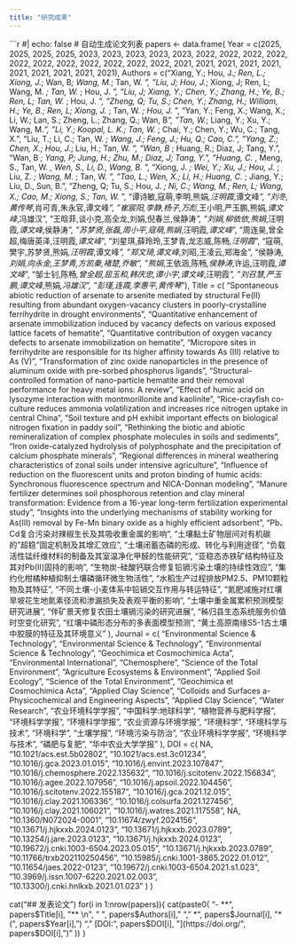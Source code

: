 ```yaml
---
title: "研究成果"
---
```


```r
#| echo: false
# 自动生成论文列表
papers <- data.frame(
  Year = c(2025, 2025, 2025, 2025, 2023, 2023, 2023, 2023, 2023, 2022, 2022, 2022, 2022, 2022, 2022, 2022, 2022, 2022, 2022, 2022, 2021, 2021, 2021, 2021, 2021, 2021, 2021, 2021, 2021, 2021),
  Authors = c("Xiang, Y.; Hou, J.*; Ren, L.; Xiong, J.*; Wan, B*; Wang, M.*; Tan, W. *", "Liu, J; Hou, J.*; Xiong, J; Ren, L; Wang, M. *; Tan, W. *; Hou, J. *", "Liu, J; Xiang, Y.; Chen, Y.; Zhang, H.; Ye, B.; Ren, L; Tan, W. *; Hou, J. *", "Zheng, Q; Tu, S.; Chen, Y.; Zhang, H.; William, H.; Ye, B.; Ren, L; Xiong, J. *; Tan, W. *; Hou, J. *", "Yan, Y.; Feng, X.; Wang, X.; Li, W.; Lan, S.; Zheng, L.; Zhang, Q.; Wan, B*", "Tan, W.*; Liang, Y.; Xu, Y.; Wang, M.*", "Li, Y.; Koopal, L. K.; Tan, W. *; Chai, Y.; Chen, Y.; Wu, C.; Tang, X.", "Liu, T.; Li, C.; Tan, W. *; Wang, J.; Feng, J.; Hu, Q.; Cao, C.", "Yang, Z.; Chen, X.; Hou, J.*; Liu, H.; Tan, W. *", "Wan, B *; Huang, R.; Diaz, J; Tang, Y.", "Wan, B *; Yang, P; Jung, H.; Zhu, M.; Diaz, J; Tang, Y.", "Huang, C. *, Meng, S., Tan, W. *, Wen, S., Li, D., Wang, B. *", "Xiong, J. *; Wei, Y.; Xu, J.; Hou, J. *; Liu, Z. *; Wang, M. *; Tan, W. *", "Tao, L.; Wen, X.; Li, H.; Huang, C. *; Jiang, Y.; Liu, D., Sun, B.", "Zheng, Q; Tu, S.; Hou, J. *; Ni, C.; Wang, M.; Ren, L; Wang, X.; Cao, M.; Xiong, S.; Tan, W. *", "谭诗敏,寇萌,李明,熊娟*,汪明霞*,谭文峰*", "刘冬,黄传琴*,肖可青,朱永官,谭文峰*", "崔宸阳,李静,杨子,万彪*,王小明,严玉鹏,熊娟*,谭文峰*,冯雄汉", "王晗菲,谈小克,高全龙,刘娟,倪春兰,侯静涛*", "刘娟,柳依依,熊娟*,汪明霞*,谭文峰*,侯静涛*", "苏梦贤,张磊,周小平,寇萌,熊娟*,汪明霞*,谭文峰*", "周连昊,曾全超,梅唐英泽,汪明霞*,谭文峰*", "刘星琪,薛玲玲,王梦青,龙志威,陈畅*,汪明霞*", "寇萌,樊宇,苏梦贤,熊娟*,汪明霞*,谭文峰*", "郑文琦,谭文峰*,刘昭,王凌云,郑海金", "侯静涛*,刘娟,向永金,王梦青,方凯秦,褚楚,乔敏", "熊娟*,王依涵,陈畅*,侯静涛*,许运,汪明霞*,谭文峰*", "邹士钊,陈畅*,曾全超,屈玉和,韩庆忠,谭小宇,谭文峰*,汪明霞*", "刘召慧,严玉鹏,谭文峰*,熊娟*,冯雄汉", "彭瑾,连霞,李惠平,黄传琴*"),
  Title = c(
    "Spontaneous abiotic reduction of arsenate to arsenite mediated by structural Fe(II) resulting from abundant oxygen-vacancy clusters in poorly-crystalline ferrihydrite in drought environments",
    "Quantitative enhancement of arsenate immobilization induced by vacancy defects on various exposed lattice facets of hematite",
    "Quantitative contribution of oxygen vacancy defects to arsenate immobilization on hematite",
    "Micropore sites in ferrihydrite are responsible for its higher affinity towards As (III) relative to As (V)",
    "Transformation of zinc oxide nanoparticles in the presence of aluminum oxide with pre-sorbed phosphorus ligands",
    "Structural-controlled formation of nano-particle hematite and their removal performance for heavy metal ions: A review",
    "Effect of humic acid on lysozyme interaction with montmorillonite and kaolinite",
    "Rice-crayfish co-culture reduces ammonia volatilization and increases rice nitrogen uptake in central China",
    "Soil texture and pH exhibit important effects on biological nitrogen fixation in paddy soil",
    "Rethinking the biotic and abiotic remineralization of complex phosphate molecules in soils and sediments",
    "Iron oxide-catalyzed hydrolysis of polyphosphate and the precipitation of calcium phosphate minerals",
    "Regional differences in mineral weathering characteristics of zonal soils under intensive agriculture",
    "Influence of reduction on the fluorescent units and proton binding of humic acids: Synchronous fluorescence spectrum and NICA-Donnan modeling",
    "Manure fertilizer determines soil phosphorous retention and clay mineral transformation: Evidence from a 16-year long-term fertilization experimental study",
    "Insights into the underlying mechanisms of stability working for As(III) removal by Fe-Mn binary oxide as a highly efficient adsorbent",
    "Pb、Cd复合污染对辣椒生长及其吸收重金属的影响",
    "土壤黏土矿物层间对有机碳的"超稳"固定机制及其增汇效应",
    "土壤闭蓄态磷的形成、转化与利用途径",
    "负载活性锰纤维材料的制备及其室温净化甲醛的性能研究",
    "亚稳态赤铁矿结构特征及其对Pb(Ⅱ)固持的影响",
    "生物炭-硅酸钙联合修复铅镉污染土壤的持续性效应",
    "集约化柑橘种植抑制土壤磷循环微生物活性",
    "水稻生产过程排放PM2.5、PM10颗粒物及其特征",
    "不同土壤-小麦体系中铅镉交互作用与转运特征",
    "氮肥减施对红壤旱坡花生地氮素径流和渗漏损失及表观平衡的影响",
    "土壤中重金属累积预测模型研究进展",
    "伴矿景天修复农田土壤镉污染的研究进展",
    "秭归县生态系统服务价值时空变化研究",
    "红壤中磷形态分布的多表面模型预测",
    "黄土高原南缘S5-1古土壤中胶膜的特征及其环境意义"
  ),
  Journal = c(
    "Environmental Science & Technology",
    "Environmental Science & Technology",
    "Environmental Science & Technology",
    "Geochimica et Cosmochimica Acta",
    "Environmental International",
    "Chemosphere",
    "Science of the Total Environment",
    "Agriculture Ecosystems & Environment",
    "Applied Soil Ecology",
    "Science of the Total Environment",
    "Geochimica et Cosmochimica Acta",
    "Applied Clay Science",
    "Colloids and Surfaces a-Physicochemical and Engineering Aspects",
    "Applied Clay Science",
    "Water Research",
    "农业环境科学学报",
    "中国科学:地球科学",
    "植物营养与肥料学报",
    "环境科学学报",
    "环境科学学报",
    "农业资源与环境学报",
    "环境科学",
    "环境科学与技术",
    "环境科学",
    "土壤学报",
    "环境污染与防治",
    "农业环境科学学报",
    "环境科学与技术",
    "磷肥与复肥",
    "华中农业大学学报"
  ),
  DOI = c(
    NA,
    "10.1021/acs.est.5b02802",
    "10.1021/acs.est.3c01234",
    "10.1016/j.gca.2023.01.015",
    "10.1016/j.envint.2023.107847",
    "10.1016/j.chemosphere.2022.135632",
    "10.1016/j.scitotenv.2022.156834",
    "10.1016/j.agee.2022.107956",
    "10.1016/j.apsoil.2022.104456",
    "10.1016/j.scitotenv.2022.155187",
    "10.1016/j.gca.2021.12.015",
    "10.1016/j.clay.2021.106336",
    "10.1016/j.colsurfa.2021.127456",
    "10.1016/j.clay.2021.106021",
    "10.1016/j.watres.2021.117558",
    NA,
    "10.1360/N072024-0001",
    "10.11674/zwyf.2024156",
    "10.13671/j.hjkxxb.2024.0123",
    "10.13671/j.hjkxxb.2023.0789",
    "10.13254/j.jare.2023.0123",
    "10.13671/j.hjkxxb.2024.0123",
    "10.19672/j.cnki.1003-6504.2023.05.015",
    "10.13671/j.hjkxxb.2023.0789",
    "10.11766/trxb202110250456",
    "10.15985/j.cnki.1001-3865.2022.01.012",
    "10.11654/jaes.2022-0123",
    "10.19672/j.cnki.1003-6504.2021.s1.023",
    "10.3969/j.issn.1007-6220.2021.02.003",
    "10.13300/j.cnki.hnlkxb.2021.01.023"
  )
)

cat("## 发表论文\n")
for(i in 1:nrow(papers)){
  cat(paste0(
    "- **", papers$Title[i], "**  \n",
    "  ", papers$Authors[i], "  \n",
    "  *", papers$Journal[i], "* (", papers$Year[i], ")  \n",
    "  [DOI:", papers$DOI[i], "](https://doi.org/", papers$DOI[i], ")\n\n"
  ))
}
